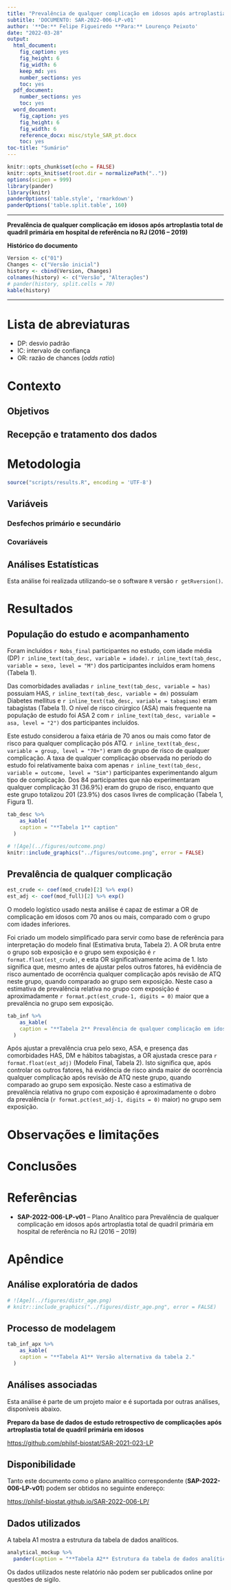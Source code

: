 ```yaml
---
title: "Prevalência de qualquer complicação em idosos após artroplastia total de quadril primária em hospital de referência no RJ (2016 -- 2019)"
subtitle: 'DOCUMENTO: SAR-2022-006-LP-v01'
author: '**De:** Felipe Figueiredo **Para:** Lourenço Peixoto'
date: "2022-03-28"
output:
  html_document:
    fig_caption: yes
    fig_height: 6
    fig_width: 6
    keep_md: yes
    number_sections: yes
    toc: yes
  pdf_document:
    number_sections: yes
    toc: yes
  word_document:
    fig_caption: yes
    fig_height: 6
    fig_width: 6
    reference_docx: misc/style_SAR_pt.docx
    toc: yes
toc-title: "Sumário"
---
```


```r
knitr::opts_chunk$set(echo = FALSE)
knitr::opts_knit$set(root.dir = normalizePath(".."))
options(scipen = 999)
library(pander)
library(knitr)
panderOptions('table.style', 'rmarkdown')
panderOptions('table.split.table', 160)
```

---

\newpage

**Prevalência de qualquer complicação em idosos após artroplastia total de quadril primária em hospital de referência no RJ (2016 -- 2019)**

**Histórico do documento**

```r
Version <- c("01")
Changes <- c("Versão inicial")
history <- cbind(Version, Changes)
colnames(history) <- c("Versão", "Alterações")
# pander(history, split.cells = 70)
kable(history)
```

---

# Lista de abreviaturas

- DP: desvio padrão
- IC: intervalo de confiança
- OR: razão de chances (*odds ratio*)
<!-- - IMC: índice de massa corpórea -->

# Contexto

## Objetivos

## Recepção e tratamento dos dados

# Metodologia

```r
source("scripts/results.R", encoding = 'UTF-8')
```

## Variáveis

### Desfechos primário e secundário

### Covariáveis

## Análises Estatísticas

Esta análise foi realizada utilizando-se o software `R` versão `r getRversion()`.

# Resultados

## População do estudo e acompanhamento

Foram incluídos `r Nobs_final` participantes no estudo, com
idade média (DP) `r inline_text(tab_desc, variable = idade)`.
`r inline_text(tab_desc, variable = sexo, level = "M")` dos participantes incluídos eram homens (Tabela 1).

Das comorbidades avaliadas
`r inline_text(tab_desc, variable = has)` possuiam HAS,
`r inline_text(tab_desc, variable = dm)` possuíam Diabetes mellitus e
`r inline_text(tab_desc, variable = tabagismo)` eram tabagistas (Tabela 1).
O nível de risco cirúrgico (ASA) mais frequente na população de estudo foi ASA 2 com
`r inline_text(tab_desc, variable = asa, level = "2")` dos participantes incluídos.

Este estudo considerou a faixa etária de 70 anos ou mais como fator de risco para qualquer complicação pós ATQ.
`r inline_text(tab_desc, variable = group, level = "70+")` eram do grupo de risco de qualquer complicação.
A taxa de qualquer complicação observada no período do estudo foi relativamente baixa com apenas
`r inline_text(tab_desc, variable = outcome, level = "Sim")` participantes experimentando algum tipo de complicação.
Dos 84 participantes que não experimentaram qualquer complicação 31 (36.9%) eram do grupo de risco, enquanto que este grupo totalizou 201 (23.9%) dos casos livres de complicação (Tabela 1, Figura 1).

```r
tab_desc %>%
    as_kable(
    caption = "**Tabela 1** caption"
  )
```

```r
# ![Age](../figures/outcome.png)
knitr::include_graphics("../figures/outcome.png", error = FALSE)
```

## Prevalência de qualquer complicação

```r
est_crude <- coef(mod_crude)[2] %>% exp()
est_adj <- coef(mod_full)[2] %>% exp()
```

O modelo logístico usado nesta análise é capaz de estimar a OR de complicação em idosos com 70 anos ou mais, comparado com o grupo com idades inferiores.

Foi criado um modelo simplificado para servir como base de referência para interpretação do modelo final (Estimativa bruta, Tabela 2).
A OR bruta entre o grupo sob exposição e o grupo sem exposição é
`r format.float(est_crude)`,
e esta OR significativamente acima de 1.
Isto significa que, mesmo antes de ajustar pelos outros fatores, há evidência de risco aumentado de ocorrência qualquer complicação após revisão de ATQ neste grupo, quando comparado ao grupo sem exposição.
Neste caso a estimativa de prevalência relativa no grupo com exposição é aproximadamente
`r format.pct(est_crude-1, digits = 0)`
maior que a prevalência no grupo sem exposição.

```r
tab_inf %>%
    as_kable(
    caption = "**Tabela 2** Prevalência de qualquer complicação em idosos com 70 anos ou mais. Estimativa crua e estimativa ajustada por sexo, HAS, ASA, DM e hábitos tabagistas."
  )
```

Após ajustar a prevalência crua pelo sexo, ASA, e presença das comorbidades HAS, DM e hábitos tabagistas, a OR ajustada cresce para
`r format.float(est_adj)` (Modelo Final, Tabela 2).
Isto significa que, após controlar os outros fatores, há evidência de risco ainda maior de ocorrência qualquer complicação após revisão de ATQ neste grupo, quando comparado ao grupo sem exposição.
Neste caso a estimativa de prevalência relativa no grupo com exposição é aproximadamente o dobro da prevalência
(`r format.pct(est_adj-1, digits = 0)` maior)
no grupo sem exposição.

# Observações e limitações

# Conclusões

# Referências

- **SAP-2022-006-LP-v01** -- Plano Analítico para Prevalência de qualquer complicação em idosos após artroplastia total de quadril primária em hospital de referência no RJ (2016 -- 2019)

# Apêndice

## Análise exploratória de dados

```r
# ![Age](../figures/distr_age.png)
# knitr::include_graphics("../figures/distr_age.png", error = FALSE)
```

## Processo de modelagem

```r
tab_inf_apx %>%
    as_kable(
    caption = "**Tabela A1** Versão alternativa da tabela 2."
  )
```

## Análises associadas

Esta análise é parte de um projeto maior e é suportada por outras análises, disponíveis abaixo.

**Preparo da base de dados de estudo retrospectivo de complicações após artroplastia total de quadril primária em idosos**

<https://github.com/philsf-biostat/SAR-2021-023-LP>

## Disponibilidade

Tanto este documento como o plano analítico correspondente (**SAP-2022-006-LP-v01**) podem ser obtidos no seguinte endereço:

<!-- Este documento pode ser obtido no seguinte endereço: -->

<https://philsf-biostat.github.io/SAR-2022-006-LP/>

<!-- O cliente solicitou que esta análise seja mantida confidencial. -->
<!-- Tanto este documento como o plano analítico correspondente (**SAP-2022-006-LP-v01**) portanto não foram publicados online e apenas o título e o ano da análise foram incluídas no portfólio do consultor. -->
<!-- O portfólio pode ser visto em: -->

<!-- <https://philsf-biostat.github.io/> -->

## Dados utilizados

A tabela A1 mostra a estrutura  da tabela de dados analíticos.

```r
analytical_mockup %>%
  pander(caption = "**Tabela A2** Estrutura da tabela de dados analíticos")
```

Os dados utilizados neste relatório não podem ser publicados online por questões de sigilo.

